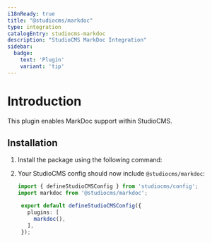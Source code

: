 ```yaml
---
i18nReady: true
title: "@studiocms/markdoc"
type: integration
catalogEntry: studiocms-markdoc
description: "StudioCMS MarkDoc Integration"
sidebar:
  badge: 
    text: 'Plugin'
    variant: 'tip'
---
```



# Introduction

This plugin enables MarkDoc support within StudioCMS.

## Installation

1. Install the package using the following command:

   <PackageManagers pkg="studiocms" type='run' args='add @studiocms/markdoc' />

2. Your StudioCMS config should now include `@studiocms/markdoc`:

   ```ts twoslash title="studiocms.config.mjs" {2, 6}
   import { defineStudioCMSConfig } from 'studiocms/config';
   import markdoc from '@studiocms/markdoc';

    export default defineStudioCMSConfig({
      plugins: [
        markdoc(),
      ],
    });
   ```
